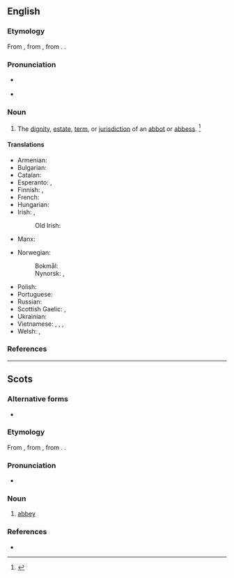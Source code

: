 ==English==

===Etymology===
From {{inh|en|enm|abbathie}}, from {{der|en|LL|abbātia}}, from {{m|la|[[abbās]], [[abbātis]]||abbot}}. {{doublet|en|abbey|Opatija}}.

===Pronunciation===
* {{a|US}} {{IPA|en|/ˈæb.ə.si/}}
* {{audio|en|LL-Q1860 (eng)-Vininn126-abbacy.wav|Audio (US)}}

===Noun===
{{en-noun}}

# The [[dignity]], [[estate]], [[term]], or [[jurisdiction]] of an [[abbot]] or [[abbess]]. {{defdate|First attested around 1350 to 1470.}}<ref name=SOED>{{R:SOED5|page=3}}</ref>
#: {{syn|en|[[abbotric]] {{q|obsolete}}|[[abbotrick]] {{q|obsolete}}}}

====Translations====
{{trans-top|dignity, estate, or jurisdiction of an abbot}}
* Armenian: {{t+|hy|աբբայություն}}
* Bulgarian: {{t+|bg|аба́тство|n}}
* Catalan: {{t+|ca|abadia|f}}
* Esperanto: {{t+|eo|abateco}}, {{t|eo|abata jurisdikcio}}
* Finnish: {{t|fi|[[apotti|apotin]] [[virka]]}}, {{t|fi|[[apotti|apotin]] [[arvo]]}}
* French: {{t+|fr|abbatiat|m}}
* Hungarian: {{t+|hu|apátság}}
* Irish: {{t|ga|abacht|f}}, {{t|ga|abdhaine|f}} {{qualifier|rare}}
*: Old Irish: {{t|sga|apdaine|f}}
* Manx: {{t|gv|abbaght|f}}
{{trans-mid}}
* Norwegian:
*: Bokmål: {{t|nb|abbedverdighet|m}}
*: Nynorsk: {{t|nn|abbeddømme}}, {{t|nn|abbedgjeld}}
* Polish: {{t+|pl|opactwo|n}}
* Portuguese: {{t+|pt|abadia|f}}
* Russian: {{t+|ru|абба́тство|n}}
* Scottish Gaelic: {{t|gd|abaideachd|f}}, {{t|gd|luamhnachd|f}}
* Ukrainian: {{t+|uk|аба́тство|n}}
* Vietnamese: {{t|vi|[[chức vị]] [[trưởng tu viện]]}}, {{t|vi|[[quyền hạn]] trưởng tu viện}}, {{t|vi|chức vị [[viện chủ]] [[tu viện]]}}, {{t|vi|quyền hạn viện chủ tu viện}}
* Welsh: {{t|cy|abadaeth|f}}, {{t|cy|abadiaeth|f}}
{{trans-bottom}}

===References===
<references/>

----

==Scots==

===Alternative forms===
* {{alter|sco|abbasy}}

===Etymology===
From {{inh|sco|enm|abbathie}}, from {{der|enm|LL|abbātia}}, from {{m|la|[[abbās]], [[abbātis]]||abbot}}. {{doublet|sco|aibey}}.

===Pronunciation===
* {{IPA|sco|/ˈabəsi/}}

===Noun===
{{sco-noun|abbacies}}
 
# [[abbey]]

===References===
* {{R:DSL|pos=n}}